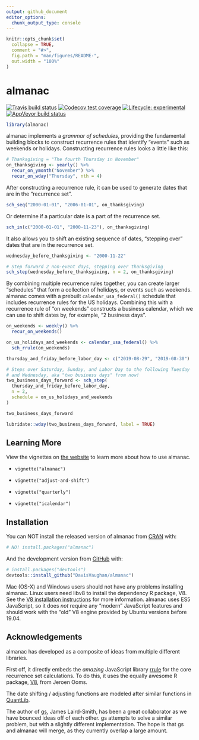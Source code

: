 ```yaml
---
output: github_document
editor_options: 
  chunk_output_type: console
---
```


<!-- README.md is generated from README.Rmd. Please edit that file -->

```r
knitr::opts_chunk$set(
  collapse = TRUE,
  comment = "#>",
  fig.path = "man/figures/README-",
  out.width = "100%"
)
```


# almanac

<!-- badges: start -->
[![Travis build status](https://travis-ci.org/DavisVaughan/almanac.svg?branch=master)](https://travis-ci.org/DavisVaughan/almanac)
[![Codecov test coverage](https://codecov.io/gh/DavisVaughan/almanac/branch/master/graph/badge.svg)](https://codecov.io/gh/DavisVaughan/almanac?branch=master)
[![Lifecycle: experimental](https://img.shields.io/badge/lifecycle-experimental-orange.svg)](https://www.tidyverse.org/lifecycle/#experimental)
[![AppVeyor build status](https://ci.appveyor.com/api/projects/status/github/DavisVaughan/almanac?branch=master&svg=true)](https://ci.appveyor.com/project/DavisVaughan/almanac)
<!-- badges: end -->

```r
library(almanac)
```

almanac implements a _grammar of schedules_, providing the fundamental building blocks to construct recurrence rules that identify "events" such as weekends or holidays. Constructing recurrence rules looks a little like this:

```r
# Thanksgiving = "The fourth Thursday in November"
on_thanksgiving <- yearly() %>% 
  recur_on_ymonth("November") %>%
  recur_on_wday("Thursday", nth = 4)
```

After constructing a recurrence rule, it can be used to generate dates that are in the "recurrence set".

```r
sch_seq("2000-01-01", "2006-01-01", on_thanksgiving)
```

Or determine if a particular date is a part of the recurrence set.

```r
sch_in(c("2000-01-01", "2000-11-23"), on_thanksgiving)
```

It also allows you to shift an existing sequence of dates, "stepping over" dates that are in the recurrence set.

```r
wednesday_before_thanksgiving <- "2000-11-22"

# Step forward 2 non-event days, stepping over thanksgiving
sch_step(wednesday_before_thanksgiving, n = 2, on_thanksgiving)
```

By combining multiple recurrence rules together, you can create larger "schedules" that form a collection of holidays, or events such as weekends. almanac comes with a prebuilt `calendar_usa_federal()` schedule that includes recurrence rules for the US holidays. Combining this with a recurrence rule of "on weekends" constructs a business calendar, which we can use to shift dates by, for example, "2 business days".

```r
on_weekends <- weekly() %>% 
  recur_on_weekends()

on_us_holidays_and_weekends <- calendar_usa_federal() %>%
  sch_rrule(on_weekends)

thursday_and_friday_before_labor_day <- c("2019-08-29", "2019-08-30")

# Steps over Saturday, Sunday, and Labor Day to the following Tuesday
# and Wednesday, aka "two business days" from now!
two_business_days_forward <- sch_step(
  thursday_and_friday_before_labor_day, 
  n = 2,
  schedule = on_us_holidays_and_weekends
)

two_business_days_forward

lubridate::wday(two_business_days_forward, label = TRUE)
```


## Learning More

View the vignettes on [the website](https://davisvaughan.github.io/almanac/index.html) to learn more about how to use almanac.

- `vignette("almanac")`

- `vignette("adjust-and-shift")`

- `vignette("quarterly")`

- `vignette("icalendar")`

## Installation

You can NOT install the released version of almanac from [CRAN](https://CRAN.R-project.org) with:

``` r
# NO! install.packages("almanac")
```

And the development version from [GitHub](https://github.com/) with:

``` r
# install.packages("devtools")
devtools::install_github("DavisVaughan/almanac")
```

Mac (OS-X) and Windows users should not have any problems installing almanac. Linux users need libv8 to install the dependency R package, V8. See the [V8 installation instructions](https://github.com/jeroen/V8#debian--ubuntu) for more information. almanac uses ES5 JavaScript, so it does _not_ require any "modern" JavaScript features and should work with the "old" V8 engine provided by Ubuntu versions before 19.04.

## Acknowledgements

almanac has developed as a composite of ideas from multiple different libraries.

First off, it directly embeds the _amazing_ JavaScript library [rrule](https://github.com/jakubroztocil/rrule) for the core recurrence set calculations. To do this, it uses the equally awesome R package, [V8](https://github.com/jeroen/V8), from Jeroen Ooms.

The date shifting / adjusting functions are modeled after similar functions in [QuantLib](https://github.com/lballabio/QuantLib).

The author of [gs](https://github.com/jameslairdsmith/gs), James Laird-Smith, has been a great collaborator as we have bounced ideas off of each other. gs attempts to solve a similar problem, but with a slightly different implementation. The hope is that gs and almanac will merge, as they currently overlap a large amount.
